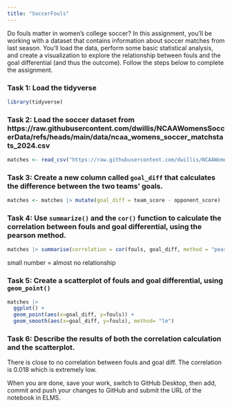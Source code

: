 ```yaml
---
title: "SoccerFouls"
---
```


Do fouls matter in women's college soccer? In this assignment, you'll be working with a dataset that contains information about soccer matches from last season. You'll load the data, perform some basic statistical analysis, and create a visualization to explore the relationship between fouls and the goal differential (and thus the outcome). Follow the steps below to complete the assignment.

### Task 1: Load the tidyverse
```r
library(tidyverse)
```



### Task 2: Load the soccer dataset from https://raw.githubusercontent.com/dwillis/NCAAWomensSoccerData/refs/heads/main/data/ncaa_womens_soccer_matchstats_2024.csv
```r
matches <- read_csv("https://raw.githubusercontent.com/dwillis/NCAAWomensSoccerData/refs/heads/main/data/ncaa_womens_soccer_matchstats_2024.csv")
```
 

### Task 3: Create a new column called `goal_diff` that calculates the difference between the two teams' goals.
```r
matches <- matches |> mutate(goal_diff = team_score - opponent_score) 
```


### Task 4: Use `summarize()` and the `cor()` function to calculate the correlation between fouls and goal differential, using the pearson method.
```r
matches |> summarise(correlation = cor(fouls, goal_diff, method = "pearson"))
```
small number = almost no relationship

### Task 5: Create a scatterplot of fouls and goal differential, using `geom_point()`
```r
matches |> 
  ggplot() +
  geom_point(aes(x=goal_diff, y=fouls)) +
  geom_smooth(aes(x=goal_diff, y=fouls), method= "lm")


```


### Task 6: Describe the results of both the correlation calculation and the scatterplot.

There is close to no correlation between fouls and goal diff. The correlation is 0.018 which is extremely low. 


When you are done, save your work, switch to GitHub Desktop, then add, commit and push your changes to GitHub and submit the URL of the notebook in ELMS.
